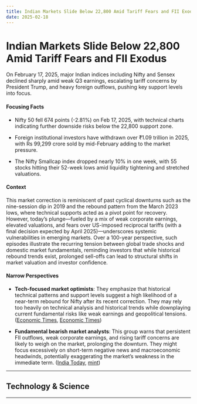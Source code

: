 ```yaml
---
title: Indian Markets Slide Below 22,800 Amid Tariff Fears and FII Exodus
date: 2025-02-18
---
```


# Indian Markets Slide Below 22,800 Amid Tariff Fears and FII Exodus

On February 17, 2025, major Indian indices including Nifty and Sensex declined sharply amid weak Q3 earnings, escalating tariff concerns by President Trump, and heavy foreign outflows, pushing key support levels into focus.

#### Focusing Facts

- Nifty 50 fell 674 points (-2.81%) on Feb 17, 2025, with technical charts indicating further downside risks below the 22,800 support zone.

- Foreign institutional investors have withdrawn over ₹1.09 trillion in 2025, with Rs 99,299 crore sold by mid-February adding to the market pressure.

- The Nifty Smallcap index dropped nearly 10% in one week, with 55 stocks hitting their 52-week lows amid liquidity tightening and stretched valuations.

#### Context

This market correction is reminiscent of past cyclical downturns such as the nine-session dip in 2019 and the rebound pattern from the March 2023 lows, where technical supports acted as a pivot point for recovery. However, today’s plunge—fueled by a mix of weak corporate earnings, elevated valuations, and fears over US-imposed reciprocal tariffs (with a final decision expected by April 2025)—underscores systemic vulnerabilities in emerging markets. Over a 100-year perspective, such episodes illustrate the recurring tension between global trade shocks and domestic market fundamentals, reminding investors that while historical rebound trends exist, prolonged sell-offs can lead to structural shifts in market valuation and investor confidence.

#### Narrow Perspectives

- **Tech-focused market optimists**: They emphasize that historical technical patterns and support levels suggest a high likelihood of a near-term rebound for Nifty after its recent correction. They may rely too heavily on technical analysis and historical trends while downplaying current fundamental risks like weak earnings and geopolitical tensions. ([Economic Times](https://economictimes.indiatimes.com/markets/stocks/news/samco-securities-study-suggests-nifty50-index-shows-88-chance-of-rebound-next-week/articleshow/118320456.cms), [Economic Times](https://economictimes.indiatimes.com/markets/stocks/news/tech-view-nifty-forms-falling-wedge-pattern-on-a-shorter-timeframe-what-should-traders-do-on-tuesday/articleshow/118330938.cms))

- **Fundamental bearish market analysts**: This group warns that persistent FII outflows, weak corporate earnings, and rising tariff concerns are likely to weigh on the market, prolonging the downturn. They might focus excessively on short-term negative news and macroeconomic headwinds, potentially exaggerating the market’s weakness in the immediate term. ([India Today](https://www.indiatoday.in/business/story/sensex-falls-over-600-points-3-reasons-why-stock-market-is-falling-today-q3-earning-fii-selling-2681093-2025-02-17), [mint](https://www.livemint.com/market/stock-market-news/indian-stock-market-correction-volatility-nifty-50-support-levels-fii-selling-fpi-selling-impact-derivatives-trading-11739700339419.html))

---

## Technology & Science

---

